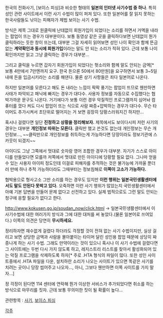 한국의 전화사기, [보이스 피싱]과 비슷한 형태의 '''일본의 인터넷 사기수법 중 하나'''. 특히 성인 관련 사이트에서 이런 사기 수법이 많이 퍼져 있다. 또한 일본어를 잘 읽지 못하는 한국사람들도 낚이는 피해자가 제법 보이는 사기 수법.

방식은 제목 그대로 원클릭에 난데없이 회원가입이 되었다는 소리를 하면서 거액을 내라는 팝업이 뜨는 경우가 대부분이다. 보통 동영상 같은 곳을 클릭하다보면 난데없이 뭔가 클릭하라는 듯한 창이 뜨는데, 대부분 그걸 자세히 읽어보면 성인 나이 확인과 함께 뜬금없는 '''계약확인과 동시에 회원가입'''이라는 말도 안 되는 소리가 적혀 있다. 근데 보통 나이확인까지만 읽고 그냥 클릭하는 경우가 대부분...

그리고 클릭을 누르면 갑자기 회원가입이 되었다는 헛소리와 함께 말도 안되는 금액[* 보통 4만에서 7만엔까지 요구. 한국 돈으론 50에서 80만원]을 요구하면서 보통 3~5일 내에 돈을 입금시키라는 소리를 해댄다. 물론 상기 사항들은 죄다 일본어로 나온다. 

하지만 일본어를 모른다고 해도 돈 내라는 느낌이 팍팍 풍기는 팝업이 뜨므로 웬만하면 사태가 파악되고 패닉에 빠지는 경우가 대다수. 사용자 정보를 자동으로 수집했다는 협박가까운 문구도 나온다. 거기에다가 보통 이런 경우 악질적인 프로그램까지 심어놔 컴퓨터를 껐다 켜도 다시 팝업이 뜨는 식으로 사람 짜증+압박하는 경우가 대다수. 무슨 타이머도 추가시켜서 초단위로 떨어지는 거 보면 굉장히 당황스러워지긴 하지만...  

혹시나 걸렸다면 일단 '''진정하고 상황을 정리해보자.''' 제목에서도 보이다시피 저런 사기의 경우는 대부분 '''개인정보 따위는 모른다.''' 클릭만 했고 쓴것도 없는데 개인정보는 무슨 개인정보..., ~~클릭만으로 개인정보를 취득하는게 가능하다면 당장이라도 정보기관에 스카웃이 되겠지~~

아이디도 그냥 그쪽에서 멋대로 숫자랑 영어 조합한 경우가 대부분. 자기가 스스로 아이디를 만들었다면 모를까 저쪽에서 멋대로 만든 아이디에 당황할 필요 없다. 그나마 얻을 수 있는 사용자 아이피 정도인데 이걸로 피해자를 추적하는 것은 불가능에 가까울 뿐더러 만에 하나 추적 가능하더라도 그때부터는 정보침해로 '''이쪽이 고소가 가능하다.'''

협박용으로 형사고소 그딴 소리를 하는 경우도 있지만 '''이런 행위는 일본국민생활센터에서도 말도 안된다 못박고 있다.''' 오죽하면 이런 사기 행위가 많았는지 국민생활센터에서 아예 기본 답변을 만들어 문제 없다고 선전하고 있다. 실제 법적으로도 그런 말도 안되는 청구에 응할 필요가 없다고 한다.

http://www.kokusen.go.jp/soudan_now/click.html -> 일본국민생활센터에서 이 사기수법에 대한 여러가지 방식과 그에 대한 대처를 써 놓았다.(물론 일본어로 쓰여있다.) 이쪽의 의견은 당연히 '''무시하세요.'''

정리하자면 재수없게 걸렸다 하더라도 걱정할 것이 전혀 없는 사기 수법이지만, 실상 걸리고 보면 상당한 금액과 사람을 몰아붙이는 타이머 달린 성인용 팝업 때문에 상당히 짜증나게 하는 사기 수법. 그래도 만약이라는 것이 있으니 혹시나 이 사기 수법에 걸렸다면 그 사이트에는 두번 다시 가지 않도록 하고, 레지스트리 리스트를 찾아서 활성화되어 있는 악질 프로그램을 삭제하도록 하자[*  주로 .HTA 형식의 파일이 많다. 또한 성인 사이트중에서 .HTA 파일을 다운, 설치하란 소리가 나오는 사이트가 있으면 똑같은 사기를 치려는 곳이니 당장 씹어주고 나오자..., 아니, 그보다 웬만하면 이쪽 사이트를 가지 말자...]

정 걱정이 된다면 114 센터에 연락해 뭔가 이상한 서비스가 추가되었다면 취소를 하는 방식으로 마무리를 짓자. 근데 보통 무의미한 짓이 될 확률이 높다...

관련항목 : [[사기]],  [[보이스 피싱]]

[[각주]]
